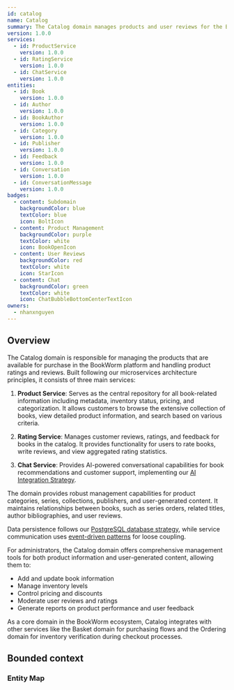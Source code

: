 ```yaml
---
id: catalog
name: Catalog
summary: The Catalog domain manages products and user reviews for the BookWorm platform
version: 1.0.0
services:
  - id: ProductService
    version: 1.0.0
  - id: RatingService
    version: 1.0.0
  - id: ChatService
    version: 1.0.0
entities:
  - id: Book
    version: 1.0.0
  - id: Author
    version: 1.0.0
  - id: BookAuthor
    version: 1.0.0
  - id: Category
    version: 1.0.0
  - id: Publisher
    version: 1.0.0
  - id: Feedback
    version: 1.0.0
  - id: Conversation
    version: 1.0.0
  - id: ConversationMessage
    version: 1.0.0
badges:
  - content: Subdomain
    backgroundColor: blue
    textColor: blue
    icon: BoltIcon
  - content: Product Management
    backgroundColor: purple
    textColor: white
    icon: BookOpenIcon
  - content: User Reviews
    backgroundColor: red
    textColor: white
    icon: StarIcon
  - content: Chat
    backgroundColor: green
    textColor: white
    icon: ChatBubbleBottomCenterTextIcon
owners:
  - nhanxnguyen
---
```


<Tiles>
  <Tile
    icon="UserGroupIcon"
    href="/docs/users/nhanxnguyen"
    title="Contact the author"
    description="Any questions? Feel free to contact the owners"
  />
  <Tile
    icon="RectangleGroupIcon"
    href={`/visualiser/domains/${frontmatter.id}/${frontmatter.version}`}
    title={`${frontmatter.services.length} services are in this domain`}
    description="This domain contains product catalog and rating functionality"
  />
</Tiles>

## Overview

The Catalog domain is responsible for managing the products that are available for purchase in the BookWorm platform and handling product ratings and reviews. Built following our microservices architecture principles, it consists of three main services:

1. **Product Service**: Serves as the central repository for all book-related information including metadata, inventory status, pricing, and categorization. It allows customers to browse the extensive collection of books, view detailed product information, and search based on various criteria.

2. **Rating Service**: Manages customer reviews, ratings, and feedback for books in the catalog. It provides functionality for users to rate books, write reviews, and view aggregated rating statistics.

3. **Chat Service**: Provides AI-powered conversational capabilities for book recommendations and customer support, implementing our [AI Integration Strategy](https://foxminchan.github.io/BookWorm/architecture-decisions/adr-009-ai-integration).

The domain provides robust management capabilities for product categories, series, collections, publishers, and user-generated content. It maintains relationships between books, such as series orders, related titles, author bibliographies, and user reviews.

Data persistence follows our [PostgreSQL database strategy](https://foxminchan.github.io/BookWorm/architecture-decisions/adr-004-postgresql-database), while service communication uses [event-driven patterns](https://foxminchan.github.io/BookWorm/architecture-decisions/adr-002-event-driven-cqrs) for loose coupling.

For administrators, the Catalog domain offers comprehensive management tools for both product information and user-generated content, allowing them to:

- Add and update book information
- Manage inventory levels
- Control pricing and discounts
- Moderate user reviews and ratings
- Generate reports on product performance and user feedback

As a core domain in the BookWorm ecosystem, Catalog integrates with other services like the Basket domain for purchasing flows and the Ordering domain for inventory verification during checkout processes.

## Bounded context

<NodeGraph />

### Entity Map

<EntityMap id="catalog" version="1.0.0" title="Catalog Entity Map" />

<MessageTable format="all" limit={4} />
